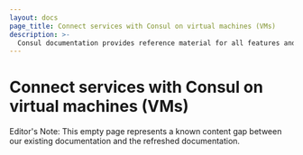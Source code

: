 ```yaml
---
layout: docs
page_title: Connect services with Consul on virtual machines (VMs)
description: >-
  Consul documentation provides reference material for all features and options available in Consul.
---
```


# Connect services with Consul on virtual machines (VMs)

Editor's Note: This empty page represents a known content gap between our existing documentation and the refreshed documentation.

